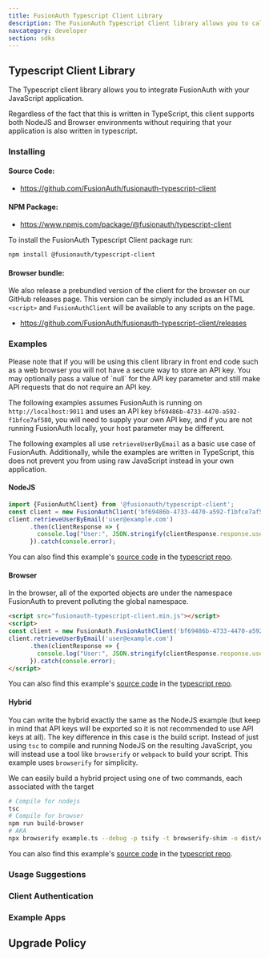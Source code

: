 ```yaml
---
title: FusionAuth Typescript Client Library
description: The FusionAuth Typescript Client library allows you to call FusionAuth from JavaScript and Typescript applications.
navcategory: developer
section: sdks
---
```


## Typescript Client Library

The Typescript client library allows you to integrate FusionAuth with your JavaScript application.

Regardless of the fact that this is written in TypeScript, this client supports both NodeJS and Browser environments without requiring that your application is also written in typescript.

### Installing

#### Source Code:

* https://github.com/FusionAuth/fusionauth-typescript-client

#### NPM Package:

* https://www.npmjs.com/package/@fusionauth/typescript-client

To install the FusionAuth Typescript Client package run:

```bash
npm install @fusionauth/typescript-client
```

#### Browser bundle:

We also release a prebundled version of the client for the browser on our GitHub releases page. This version can be simply included as an HTML `<script>` and `FusionAuthClient` will be available to any scripts on the page.

* https://github.com/FusionAuth/fusionauth-typescript-client/releases

### Examples

<Aside type="note">
Please note that if you will be using this client library in front end code such as a web browser you will not have a secure way to store an API key. You may optionally pass a value of `null` for the API key parameter and still make API requests that do not require an API key.
</Aside>

The following examples assumes FusionAuth is running on `http://localhost:9011` and uses an API key `bf69486b-4733-4470-a592-f1bfce7af580`, you will need to supply your own API key, and if you are not running FusionAuth locally, your host parameter may be different.

The following examples all use `retrieveUserByEmail` as a basic use case of FusionAuth. Additionally, while the examples are written in TypeScript, this does not prevent you from using raw JavaScript instead in your own application.

#### NodeJS

```typescript
import {FusionAuthClient} from '@fusionauth/typescript-client';
const client = new FusionAuthClient('bf69486b-4733-4470-a592-f1bfce7af580', 'https://local.fusionauth.io');
client.retrieveUserByEmail('user@example.com')
      .then(clientResponse => {
        console.log("User:", JSON.stringify(clientResponse.response.user, null, 2));
      }).catch(console.error);
```

You can also find this example's [source code](https://github.com/FusionAuth/fusionauth-typescript-client/tree/master/examples/node-example) in the [typescript repo](https://github.com/FusionAuth/fusionauth-typescript-client).

#### Browser

In the browser, all of the exported objects are under the namespace FusionAuth to prevent polluting the global namespace.

```html
<script src="fusionauth-typescript-client.min.js"></script>
<script>
const client = new FusionAuth.FusionAuthClient('bf69486b-4733-4470-a592-f1bfce7af580', 'https://local.fusionauth.io');
client.retrieveUserByEmail('user@example.com')
      .then(clientResponse => {
        console.log("User:", JSON.stringify(clientResponse.response.user, null, 2));
      }).catch(console.error);
</script>
```

You can also find this example's [source code](https://github.com/FusionAuth/fusionauth-typescript-client/tree/master/examples/browser-example) in the [typescript repo](https://github.com/FusionAuth/fusionauth-typescript-client).

#### Hybrid

You can write the hybrid exactly the same as the NodeJS example (but keep in mind that API keys will be exported so it is not recommended to use API keys at all). The key difference in this case is the build script. Instead of just using `tsc` to compile and running NodeJS on the resulting JavaScript, you will instead use a tool like `browserify` or `webpack` to build your script. This example uses `browserify` for simplicity.

We can easily build a hybrid project using one of two commands, each associated with the target

```bash
# Compile for nodejs
tsc
# Compile for browser
npm run build-browser
# AKA
npx browserify example.ts --debug -p tsify -t browserify-shim -o dist/example-browser.js
```

You can also find this example's [source code](https://github.com/FusionAuth/fusionauth-typescript-client/tree/master/examples/hybrid-example) in the [typescript repo](https://github.com/FusionAuth/fusionauth-typescript-client).

### Usage Suggestions

<HowToUseClientLibraries />

### Client Authentication

<PublicClientNote />

### Example Apps
<ExampleApps language="javascript" />

## Upgrade Policy

<SdkUpgradePolicy/>
